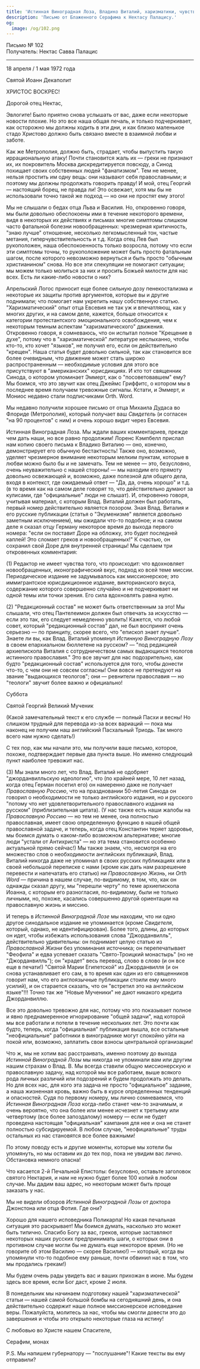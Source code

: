 ```yaml
---
title: 'Истинная Виноградная Лоза, Владико Виталий, харизматики, чувства и вдохновение'
description: 'Письмо от Блаженного Серафима к Нектасу Палацису.'
og:
  image: /og/102.png
---
```


<div style={{textAlign:'right', fontFamily:'monospace'}}>Письмо № 102</div>
<div style={{textAlign:'left', fontFamily:'monospace'}}>Получатель: Нектас Савва Палацис</div>

---

18 апреля / 1 мая 1972 года

Святой Иоанн Декаполит

ХРИСТОС ВОСКРЕС!

Дорогой отец Нектас,

Эвлогите! Было приятно снова услышать от вас, даже если некоторые новости плохие. Но это все наша общая печаль, и только подчеркивает, как осторожно мы должны ходить в эти дни, и как близко маленькое стадо Христово должно быть связано вместе в взаимной любви и заботе.

Как же Метрополия, должно быть, страдает, чтобы выпустить такую иррациональную атаку! Почти становится жаль их — греки не признают их, их покровитель Москва дискредитируется повсюду, а Синод похищает своих собственных людей "фанатизмом". Тем не менее, нельзя простить им одну вещь: они называют себя православными; и поэтому мы должны продолжать говорить правду! И мой, отец Георгий — настоящий борец, не правда ли! Это освежает, хотя мы бы не использовали точно такой же подход — но они не простят ему этого!

Мы не слышали о бедах отца Льва и Василия. Но, откровенно говоря, мы были довольно обеспокоены ими в течение некоторого времени, видя в некоторых их действиях и письмах многие симптомы слишком часто фатальной болезни новообращенных: чрезмерная критичность, "знаю лучше" отношение, несколько легкомысленный тон, частые метания, гиперчувствительность и т.д. Когда отец Лев был рукоположен, наша обеспокоенность только возросла, потому что если эти симптомы точны, то рукоположение может быть просто фатальным шагом, после которого невозможно вернуться и быть просто "обычным христианином" снова. Но все эти спекуляции не помогают ситуации; мы можем только молиться за них и просить Божьей милости для нас всех. Есть ли какие-либо новости о них?

Апрельский Логос приносит еще более сильную дозу пенекостализма и некоторые их защиты против аргументов, которые вы и другие поднимали; что помогает нам укрепить нашу собственную статью. "Харизматический" опыт отца Евсевия не так уж и впечатляющ, как у многих других, и на самом деле, кажется, больше относится к категории протестантского эмоционального освобождения, чем к некоторым темным аспектам "харизматического" движения. Откровенно говоря, я сомневаюсь, что он испытал полное "Крещение в духе", потому что в "харизматической" литературе неслыханно, чтобы кто-то, кто хочет "языков", не получил его, если он действительно "крещен". Наша статья будет довольно сильной, так как становится все более очевидным, что движение может стать широко распространенным — необходимые условия для этого все присутствуют в "американских" юрисдикциях. И кто тот священник Синода, о котором упоминает Эммерт, как о "посоветовавшем" ему? Мы боимся, что это звучит как отец Джеймс Гриффитс, о котором мы в последнее время получаем тревожные сигналы. Кстати, и Эммерт, и Мониос недавно стали подписчиками Orth. Word.

Мы недавно получили хорошее письмо от отца Михаила Дудаса во Флориде (Метрополия), который получает ваш *Свидетель* (и согласен "на 90 процентов" с ним) и очень хорошо видит через Евсевия.

Истинная Виноградная Лоза. Мы ждали ваших комментариев, прежде чем дать наши, но все равно продолжим! Лоренс Кэмпбелл прислал нам копию своего письма к Владико Виталию — оно, конечно, демонстрирует его обычную бестактность! Также оно, возможно, уделяет чрезмерное внимание некоторым мелким пунктам, которые в любви можно было бы и не замечать. Тем не менее — это, безусловно, очень неуважительно с нашей стороны! — мы находим его прямоту довольно освежающей и, возможно, даже полезной для общего дела, входя в контекст, где ожидаемый ответ — "Да, да, очень хорошо" и т.д. (в то время как на самом деле говорят то, что действительно думают за кулисами, где "официальные" люди не слышат). И, откровенно говоря, учитывая материал, с которым Влад. Виталий должен был работать, первый номер действительно является позором. Зная Влад. Виталия и его русские публикации (статья о "Экуменизме" является довольно заметным исключением), мы ожидали что-то подобное; и на самом деле я сказал отцу Герману некоторое время до выхода первого номера: "если он поставит Доре на обложку, это будет последней каплей! Это сломает греков и новообращенных!" К счастью, он сохранил свой Доре для внутренней страницы! Мы сделаем три откровенных комментария:

(1) Редактор не имеет чувства того, что происходит: что вдохновляет новообращенных, иконографический вкус, подход ко всей теме миссии. Периодическое издание не задумывалось как миссионерское; это иммигрантское юрисдикционное издание, викторианского вкуса, содержание которого совершенно случайно и не подчеркивает ни одной темы или точки зрения. Его сила вдохновлять равна нулю.

(2) "Редакционный состав" не может быть ответственным за это! Мы слышали, что отец Пантелеимон должен был отвечать за искусство — если это так, его следует немедленно уволить! Кажется, что любой совет, который "редакционный состав" дал, не был воспринят очень серьезно — по принципу, скорее всего, что "епископ знает лучше". Знаете ли вы, как Влад. Виталий упомянул *Истинную Виноградную Лозу* в своем епархиальном бюллетене на русском? — "под редакцией архиепископа Виталия с сотрудничеством самых выдающихся теологов истинного православия." Это все звучит для нас подозрительно, как будто "редакционный состав" используется для того, чтобы донести что-то, с чем они не совсем согласны! Они вовсе не претендуют на звание "выдающихся теологов"; они — ревнители православия — но "теологи" звучит более важно и официально!

Суббота

Святой Георгий Великий Мученик

(Какой замечательный текст к его службе — полный Пасхи и весны! Но слишком трудный для перевода из-за всех вариаций — пока мы наконец не получим наш английский Пасхальный Триодь. Так много всего нам нужно сделать!)

С тех пор, как мы начали это, мы получили ваше письмо, которое, похоже, подтверждает первые два пункта выше. Но именно следующий пункт наиболее тревожит нас.

(3) Мы знали много лет, что Влад. Виталий не одобряет "джорданвилльскую идеологию", что (по крайней мере, 10 лет назад, когда отец Герман посетил его) он намеренно даже не получает *Православную Россию*, что на праздновании 50-летия Синода он говорил о необходимости не только английского издания, но и русского "потому что нет удовлетворительного православного издания на русском" (приблизительная цитата). (У нас также есть наши жалобы на *Православную Россию* — но тем не менее, она полностью православная, имеет свою определенную функцию в нашей общей православной задаче, и теперь, когда отец Константин теряет здоровье, мы боимся думать о каком-либо возможном альтернативе; многие люди "устали от Антихриста" — но эта тема становится особенно актуальной прямо сейчас!) Мы также знаем, что, несмотря на его множество слов о необходимости английских публикаций, Влад. Виталий никогда даже не упоминал в своих русских публикациях или в своей небольшой переписке с нами (кроме как дать нам разрешение перевести и напечатать его статью) ни *Православную Жизнь*, ни *Orth Word* — причина в нашем случае, по-видимому, в том, что, как он однажды сказал другу, мы "перешли черту" по теме архиепископа Иоанна, с которым его разногласия, по-видимому, были не только личными, но, похоже, касались совершенно другой ориентации на православную жизнь и миссию.

И теперь в *Истинной Виноградной Лозе* мы находим, что ни одно другое синодальное издание не упоминается (кроме *Свидетеля*, который, однако, не идентифицирован). Более того, длины, до которых он идет, чтобы избежать использования слова "Джорданвилль", действительно удивительны: он поднимает целую статью из *Православной Жизни* без упоминания источника; он перепечатывает "Феофила" и едва успевает сказать "Свято-Троицкий монастырь" (но не "Джорданвилль"); он "крадет" весь перевод, слово в слово (и он все еще в печати!) "Святой Марии Египетской" из Джорданвилля (и он снова устанавливает его сам, в то время как один из его священников говорит нам, что его англоязычные публикации стоили ему много усилий), и он старается сказать, что он "встретил это на английском языке"!!! Точно так же "Новые Мученики" не дают никакого кредита Джорданвиллю.

Все это довольно тревожно для нас, потому что это показывает полное и явно преднамеренное игнорирование "общей задачи", над которой мы все работали и потели в течение нескольких лет. Это почти как будто, теперь, когда "официальная" публикация вышла, все остальные "неофициальные" работники в винограднике могут спокойно уйти на покой или, возможно, заплатить свои взносы центральной организации!

Что ж, мы не хотим вас расстраивать, именно поэтому до выхода *Истинной Виноградной Лозы* мы никогда не упоминали вам или другим нашим страхам о Влад. В. Мы всегда ставили общую миссионерскую и православную задачу, над которой мы все работаем, выше всякого рода личных различий или подозрений и будем продолжать это делать. Но для всех нас, для кого эта задача не просто "официальное" задание, а наша жизненная кровь, важно быть в курсе определенных тенденций и опасностей. Судя по первому номеру, мы лично сомневаемся, что *Истинная Виноградная Лоза* когда-либо станет чем-то значимым, и очень вероятно, что она более или менее исчезнет к третьему или четвертому (все более запоздалому) номеру — если не будет проведена настоящая "официальная" кампания для нее и она не станет полностью субсидируемой. В любом случае, "неофициальные" труды остальных из нас становятся все более важными!

По этому поводу есть и другие моменты, которые мы хотели бы упомянуть, но мы оставим их до тех пор, пока не увидим вас лично. Обстановка немного опасна!

Что касается 2-й Печальной Епистолы: безусловно, оставьте заголовок святого Нектария, и нам не нужно будет более 100 копий в любом случае. Мы дадим ваш адрес, но некоторым может быть проще заказать у нас.

Мы не видели обзоров *Истинной Виноградной Лозы* от доктора Джонстона или отца Фотия. Где они?

Хорошо для нашего исповедника Поликарпа! Но какая печальная ситуация это раскрывает! Мы боимся думать, насколько это может быть типично. Спасибо Богу за вас, греков, которые заставляют некоторых наших русских предпринимать шаги, о которых они в противном случае могли бы не думать еще некоторое время. (Но не говорите об этом Василию — скорее Василию!) — который, когда вы упомянули что-то подобное ему раньше, почти обвинил нас в том, что мы продались грекам!)

Мы будем очень рады увидеть вас и ваших прихожан в июне. Мы будем здесь все время, если Бог даст, кроме 2 июля.

В понедельник мы начинаем подготовку нашей "харизматической" статьи — нашей самой большой бомбы на сегодняшний день, и она действительно содержит наше полное миссионерское исповедание веры. Пожалуйста, молитесь за нас, чтобы мы смогли довести это до завершения и чтобы это открыло некоторые глаза на истину!

С любовью во Христе нашем Спасителе,

Серафим, монах

P.S. Мы напишем губернатору — "послушание"! Какие тексты вы ему отправили?
